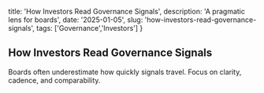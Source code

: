   title: 'How Investors Read Governance Signals',
  description: 'A pragmatic lens for boards',
  date: '2025-01-05',
  slug: 'how-investors-read-governance-signals',
  tags: ['Governance','Investors']
}

## How Investors Read Governance Signals

Boards often underestimate how quickly signals travel. Focus on clarity, cadence, and comparability.
